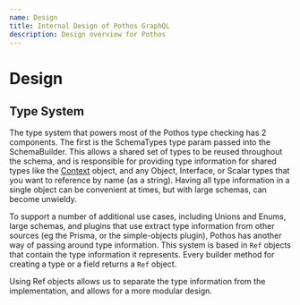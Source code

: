 ```yaml
---
name: Design
title: Internal Design of Pothos GraphQL
description: Design overview for Pothos
---
```





# Design

## Type System

The type system that powers most of the Pothos type checking has 2 components. The first is the
SchemaTypes type param passed into the SchemaBuilder. This allows a shared set of types to be reused
throughout the schema, and is responsible for providing type information for shared types like the
[Context](./guide/context) object, and any Object, Interface, or Scalar types that you want to
reference by name \(as a string\). Having all type information in a single object can be convenient
at times, but with large schemas, can become unwieldy.

To support a number of additional use cases, including Unions and Enums, large schemas, and plugins
that use extract type information from other sources \(eg the Prisma, or the simple-objects
plugin\), Pothos has another way of passing around type information. This system is based in `Ref`
objects that contain the type information it represents. Every builder method for creating a type or
a field returns a `Ref` object.

Using Ref objects allows us to separate the type information from the implementation, and allows for
a more modular design.
